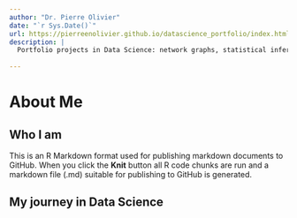 ```yaml
--- 
author: "Dr. Pierre Olivier"
date: "`r Sys.Date()`"
url: https://pierreenolivier.github.io/datascience_portfolio/index.html
description: |
  Portfolio projects in Data Science: network graphs, statistical inference, time series, and machine learning 
    
---
```


# About Me {.unnumbered}

## Who I am

This is an R Markdown format used for publishing markdown documents to GitHub. When you click the **Knit** button all R code chunks are run and a markdown file (.md) suitable for publishing to GitHub is generated.

## My journey in Data Science
